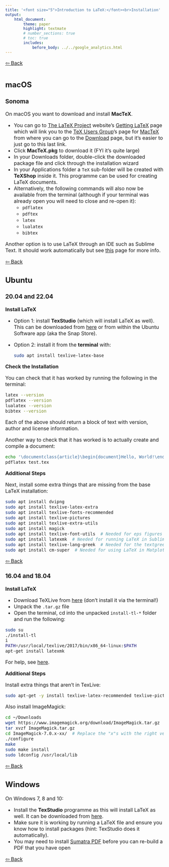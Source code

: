 ---
title: '<font size="5">Introduction to LaTeX:</font><br>Installation'
output:
    html_document:
        theme: paper
        highlight: textmate
        # number_sections: true
        # toc: true
        includes:
            before_body: ../../google_analytics.html
---

<font size="3">

[⇦ Back](../../latex.html)

{.tabset}
=========

macOS {.tabset}
-----

### Sonoma

On macOS you want to download and install **MacTeX**.

- You can go to [The LaTeX Project](https://www.latex-project.org/) website's [Getting LaTeX](https://www.latex-project.org/get/) page which will link you to the [TeX Users Group](https://www.tug.org/)'s page for [MacTeX](https://www.tug.org/mactex/) from where you can go to the [Download](https://www.tug.org/mactex/mactex-download.html) page, but it's easier to just go to this last link.
- Click **MacTeX.pkg** to download it (FYI it's quite large)
- In your Downloads folder, double-click the downloaded package file and click through the installation wizard
- In your Applications folder a `TeX` sub-folder will be created with **TeXShop** inside it. This programme can be used for creating LaTeX documents.
- Alternatively, the following commands will also now be available from the terminal (although if your terminal was already open you will need to close and re-open it):
    - `pdflatex`
    - `pdftex`
    - `latex`
    - `lualatex`
    - `bibtex`

Another option is to use LaTeX through an IDE such as Sublime Text. It should work automatically but see [this](../../sublime_text/latex.html) page for more info.

[⇦ Back](../../latex.html)

Ubuntu {.tabset}
------

### 20.04 and 22.04

**Install LaTeX**

- Option 1: install **TexStudio** (which will install LaTeX as well). This can be downloaded from [here](https://www.texstudio.org/) or from within the Ubuntu Software app (aka the Snap Store).
- Option 2: install it from the **terminal** with:

    ```bash
    sudo apt install texlive-latex-base
    ```

**Check the Installation**

You can check that it has worked by running the following in the terminal:

```bash
latex --version
pdflatex --version
lualatex --version
bibtex --version
```

Each of the above should return a block of text with version, author and license information.

Another way to check that it has worked is to actually create and compile a document:

```bash
echo '\documentclass{article}\begin{document}Hello, World!\end{document}' > test.tex
pdflatex test.tex
```

**Additional Steps**

Next, install some extra things that are missing from the base LaTeX installation:

```bash
sudo apt install dvipng
sudo apt install texlive-latex-extra
sudo apt install texlive-fonts-recommended
sudo apt install texlive-pictures
sudo apt install texlive-extra-utils
sudo apt install magick
sudo apt install texlive-font-utils  # Needed for eps figures to work
sudo apt install latexmk  # Needed for running LaTeX in Sublime Text
sudo apt install texlive-lang-greek  # Needed for the textgreek package
sudo apt install cm-super  # Needed for using LaTeX in Matplotlib plot labels
```

[⇦ Back](../../latex.html)

### 16.04 and 18.04

**Install LaTeX**

- Download TeXLive from [here](https://www.tug.org/texlive/acquire-netinstall.html) (don't install it via the terminal!)
- Unpack the `.tar.gz` file
- Open the terminal, cd into the unpacked `install-tl-*` folder and run the following:

```bash
sudo su
./install-tl
i
PATH=/usr/local/texlive/2017/bin/x86_64-linux:$PATH
apt-get install latexmk
```

For help, see [here](https://www.tug.org/texlive/quickinstall.html).

**Additional Steps**

Install extra things that aren't in TexLive:

```bash
sudo apt-get -y install texlive-latex-recommended texlive-pictures texlive-latex-extra
```

Also install ImageMagick:

```bash
cd ~/Downloads
wget https://www.imagemagick.org/download/ImageMagick.tar.gz
tar xvzf ImageMagick.tar.gz
cd ImageMagick-7.0.x-xx/  # Replace the "x"s with the right version numbers
./configure
make
sudo make install
sudo ldconfig /usr/local/lib
```

[⇦ Back](../../latex.html)

Windows
-------
On Windows 7, 8 and 10:

- Install the **TexStudio** programme as this will install LaTeX as well. It can be downloaded from [here](https://www.texstudio.org/).
- Make sure it is working by running a LaTeX file and ensure you know how to install packages (hint: TexStudio does it automatically).
- You may need to install [Sumatra PDF](https://www.sumatrapdfreader.org/free-pdf-reader.html) before you can re-build a PDF that you have open

[⇦ Back](../../latex.html)

</font>
